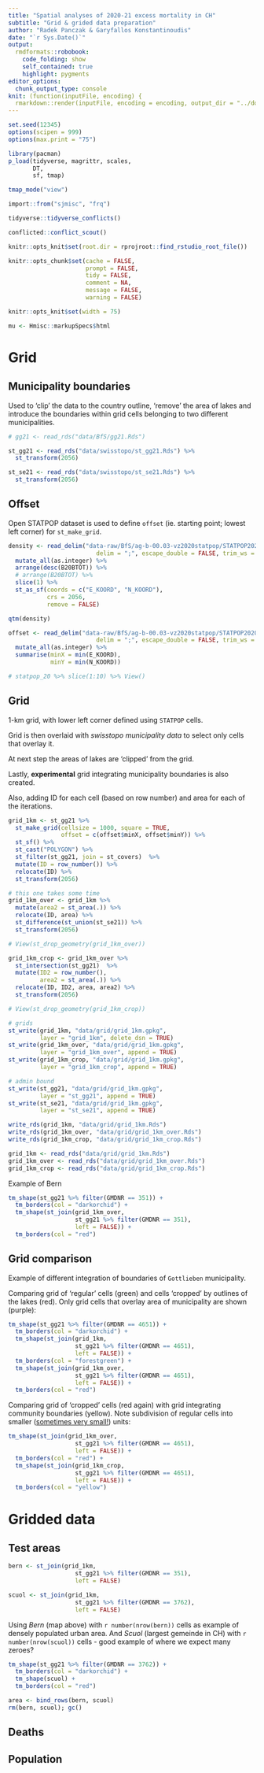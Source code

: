 ```yaml
---
title: "Spatial analyses of 2020-21 excess mortality in CH"
subtitle: "Grid & grided data preparation"
author: "Radek Panczak & Garyfallos Konstantinoudis"
date: "`r Sys.Date()`"
output:
  rmdformats::robobook:
    code_folding: show
    self_contained: true
    highlight: pygments
editor_options: 
  chunk_output_type: console
knit: (function(inputFile, encoding) {
  rmarkdown::render(inputFile, encoding = encoding, output_dir = "../docs") })
---
```


<!-- ----------------------------------------------------- -->

```r
set.seed(12345)
options(scipen = 999)
options(max.print = "75")

library(pacman)
p_load(tidyverse, magrittr, scales,  
       DT, 
       sf, tmap)

tmap_mode("view")

import::from("sjmisc", "frq")
```

```r
tidyverse::tidyverse_conflicts()

conflicted::conflict_scout()
```

```r
knitr::opts_knit$set(root.dir = rprojroot::find_rstudio_root_file())

knitr::opts_chunk$set(cache = FALSE,
                      prompt = FALSE,
                      tidy = FALSE,
                      comment = NA,
                      message = FALSE,
                      warning = FALSE)

knitr::opts_knit$set(width = 75)

mu <- Hmisc::markupSpecs$html
```

<!-- ----------------------------------------------------- -->

# Grid

## Municipality boundaries

Used to 'clip' the data to the country outline, 'remove' the area of lakes and introduce the boundaries within grid cells belonging to two different municipalities.  

```r
# gg21 <- read_rds("data/BfS/gg21.Rds")

st_gg21 <- read_rds("data/swisstopo/st_gg21.Rds") %>% 
  st_transform(2056)

st_se21 <- read_rds("data/swisstopo/st_se21.Rds") %>% 
  st_transform(2056)
```

## Offset

Open STATPOP dataset is used to define `offset` (ie. starting point; lowest left corner) for `st_make_grid`.  

```r
density <- read_delim("data-raw/BfS/ag-b-00.03-vz2020statpop/STATPOP2020.zip", 
                         delim = ";", escape_double = FALSE, trim_ws = TRUE) %>% 
  mutate_all(as.integer) %>% 
  arrange(desc(B20BTOT)) %>% 
  # arrange(B20BTOT) %>% 
  slice(1) %>% 
  st_as_sf(coords = c("E_KOORD", "N_KOORD"), 
           crs = 2056,
           remove = FALSE)

qtm(density)
```

```r
offset <- read_delim("data-raw/BfS/ag-b-00.03-vz2020statpop/STATPOP2020.zip", 
                         delim = ";", escape_double = FALSE, trim_ws = TRUE) %>% 
  mutate_all(as.integer) %>% 
  summarise(minX = min(E_KOORD),
            minY = min(N_KOORD))

# statpop_20 %>% slice(1:10) %>% View()
```

## Grid 

1-km grid, with lower left corner defined using `STATPOP` cells.

Grid is then overlaid with *swisstopo municipality data* to select only cells that overlay it.  

At next step the areas of lakes are 'clipped' from the grid.  

Lastly, **experimental** grid integrating municipality boundaries is also created.

Also, adding ID for each cell (based on row number) and area for each of the iterations.  

```r
grid_1km <- st_gg21 %>% 
  st_make_grid(cellsize = 1000, square = TRUE, 
               offset = c(offset$minX, offset$minY)) %>% 
  st_sf() %>%
  st_cast("POLYGON") %>% 
  st_filter(st_gg21, join = st_covers)  %>%
  mutate(ID = row_number()) %>% 
  relocate(ID) %>% 
  st_transform(2056)

# this one takes some time
grid_1km_over <- grid_1km %>% 
  mutate(area2 = st_area(.)) %>% 
  relocate(ID, area) %>% 
  st_difference(st_union(st_se21)) %>% 
  st_transform(2056)

# View(st_drop_geometry(grid_1km_over))

grid_1km_crop <- grid_1km_over %>%
  st_intersection(st_gg21)  %>%
  mutate(ID2 = row_number(),
         area2 = st_area(.)) %>%
  relocate(ID, ID2, area, area2) %>% 
  st_transform(2056)

# View(st_drop_geometry(grid_1km_crop))
```

```r
# grids
st_write(grid_1km, "data/grid/grid_1km.gpkg", 
         layer = "grid_1km", delete_dsn = TRUE)
st_write(grid_1km_over, "data/grid/grid_1km.gpkg", 
         layer = "grid_1km_over", append = TRUE)
st_write(grid_1km_crop, "data/grid/grid_1km.gpkg",
         layer = "grid_1km_crop", append = TRUE)

# admin bound
st_write(st_gg21, "data/grid/grid_1km.gpkg", 
         layer = "st_gg21", append = TRUE)
st_write(st_se21, "data/grid/grid_1km.gpkg", 
         layer = "st_se21", append = TRUE)

write_rds(grid_1km, "data/grid/grid_1km.Rds")
write_rds(grid_1km_over, "data/grid/grid_1km_over.Rds")
write_rds(grid_1km_crop, "data/grid/grid_1km_crop.Rds")
```

```r
grid_1km <- read_rds("data/grid/grid_1km.Rds")
grid_1km_over <- read_rds("data/grid/grid_1km_over.Rds")
grid_1km_crop <- read_rds("data/grid/grid_1km_crop.Rds")
```

Example of Bern  

```r
tm_shape(st_gg21 %>% filter(GMDNR == 351)) + 
  tm_borders(col = "darkorchid") +
  tm_shape(st_join(grid_1km_over,
                   st_gg21 %>% filter(GMDNR == 351),
                   left = FALSE)) + 
  tm_borders(col = "red")
```

## Grid comparison

Example of different integration of boundaries of `Gottlieben` municipality.  

Comparing grid of 'regular' cells (green) and cells 'cropped' by outlines of the lakes (red). Only grid cells that overlay area of municipality are shown (purple):  

```r
tm_shape(st_gg21 %>% filter(GMDNR == 4651)) + 
  tm_borders(col = "darkorchid") +
  tm_shape(st_join(grid_1km,
                   st_gg21 %>% filter(GMDNR == 4651),
                   left = FALSE)) + 
  tm_borders(col = "forestgreen") +
  tm_shape(st_join(grid_1km_over,
                   st_gg21 %>% filter(GMDNR == 4651),
                   left = FALSE)) + 
  tm_borders(col = "red")
```

Comparing grid of 'cropped' cells (red again) with grid integrating community boundaries (yellow). Note subdivision of regular cells into smaller ([sometimes very small!](https://github.com/RPanczak/ISPM_geo-mortality/issues/49)) units:   

```r
tm_shape(st_join(grid_1km_over,
                   st_gg21 %>% filter(GMDNR == 4651),
                   left = FALSE)) + 
  tm_borders(col = "red") +
  tm_shape(st_join(grid_1km_crop,
                   st_gg21 %>% filter(GMDNR == 4651),
                   left = FALSE)) + 
  tm_borders(col = "yellow")
```

<!-- ----------------------------------------------------- -->

# Gridded data

## Test areas

```r
bern <- st_join(grid_1km,
                   st_gg21 %>% filter(GMDNR == 351),
                   left = FALSE)

scuol <- st_join(grid_1km,
                   st_gg21 %>% filter(GMDNR == 3762),
                   left = FALSE)
```

Using *Bern* (map above) with `r number(nrow(bern))` cells as example of densely populated urban area. And *Scuol* (largest gemeinde in CH) with `r number(nrow(scuol))` cells - good example of where we expect many zeroes?  

```r
tm_shape(st_gg21 %>% filter(GMDNR == 3762)) + 
  tm_borders(col = "darkorchid") +
  tm_shape(scuol) + 
  tm_borders(col = "red")
```

```r
area <- bind_rows(bern, scuol)
rm(bern, scuol); gc()
```

## Deaths


## Population
